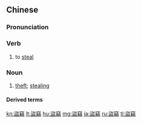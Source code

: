 {{also|盗窃}}
==Chinese==
{{zh-forms|s=盗窃}}

===Pronunciation===
{{zh-pron
|m=dàoqiè
|c=dou6 sit3
|cat=v,n
}}

===Verb===
{{zh-verb}}

# to [[steal]]

===Noun===
{{zh-noun}}

# [[theft]]; [[stealing]]

====Derived terms====
{{zh-der|盜竊狂症|盜竊癖|店鋪盜竊}}

{{zh-cat|Advanced}}

[[kn:盜竊]]
[[lt:盜竊]]
[[hu:盜竊]]
[[mg:盜竊]]
[[ja:盜竊]]
[[ru:盜竊]]
[[tl:盜竊]]
